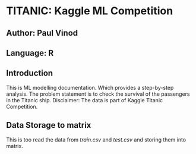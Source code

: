 # **TITANIC: Kaggle ML Competition**
## Author: Paul Vinod
## Language: R

## **Introduction**
This is ML modelling documentation. Which provides a step-by-step analysis. 
The problem statement is to check the survival of the passengers in the Titanic ship.
Disclaimer: The data is part of Kaggle Titanic Competition.

## **Data Storage to matrix**
This is too read the data from *train.csv* and *test.csv* and storing them into matrix. 
```r

```